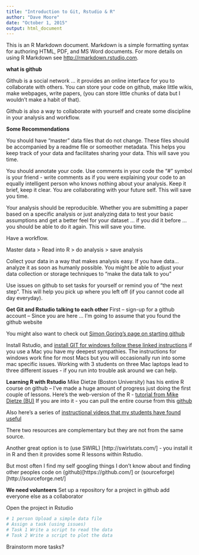 ```yaml
---
title: "Introduction to Git, Rstudio & R"
author: "Dave Moore"
date: "October 1, 2015"
output: html_document
---
```


This is an R Markdown document. Markdown is a simple formatting syntax for authoring HTML, PDF, and MS Word documents. For more details on using R Markdown see <http://rmarkdown.rstudio.com>.

**what is github**

Github is a social network ... it provides an online interface for you to collaborate with others. You can store your code on github, make little wikis, make webpages, write papers, (you can store little chunks of data but I wouldn't make a habit of that). 

Github is also a way to collaborate with yourself and create some discipline in your analysis and workflow.

**Some Recommendations**

You should have "master" data files that do not change. These files should be accompanied by a readme file or someother metadata. This helps you keep track of your data and facilitates sharing your data. This will save you time.

You should annotate your code. Use comments in your code the "#" symbol is your friend - write comments as if you were explaining your code to an equally intelligent person who knows nothing about your analysis. Keep it brief, keep it clear. You are collaborating with your future self. This will save you time.

Your analysis should be reproducible. Whether you are submitting a paper based on a specific analysis or just analyzing data to test your basic assumptions and get a better feel for your dataset ... if you did it before ... you should be able to do it again. This will save you time. 

Have a workflow.

Master data 
> Read into R
> do analysis
> save analysis

  
Collect your data in a way that makes analysis easy. If you have data... analyze it as soon as humanly possible. You might be able to adjust your data collection or storage techniques to "make the data talk to you" 

Use issues on github to set tasks for yourself or remind you of "the next step". This will help you pick up where you left off (if you cannot code all day everyday).

**Get Git and Rstudio talking to each other**
First – sign-up for a github account – Since you are here ... I'm going to assume that you found the github website

You might also want to check out [Simon Goring's page on starting github](https://github.com/SimonGoring/StartingGitHub)  

Install Rstudio, and [install GIT for windows follow these linked instructions](http://www.molecularecologist.com/2013/11/using-github-with-r-and-rstudio/) if you use a Mac you have my deepest sympathies. The instructions for windows work fine for most Macs but you will occasionally run into some mac specific issues. Working with 3 students on three Mac laptops lead to three different issues - if you run into trouble ask around we can help.  

**Learning R with Rstudio**
Mike Dietze (Boston University) has his entire R course on github – I’ve made a huge amount of progress just doing the first couple of lessons. Here’s the web-version of the R - [tutorial from Mike Dietze (BU)](https://github.com/EcoForecast/EF_Activities/blob/master/Exercise_01_RPrimer.Rmd)
If you are into it - you can pull the entire course from this [github](https://github.com/mdietze/EcoForecast)

Also here’s a series of [instructional videos that my students have found useful](https://www.youtube.com/playlist?list=PLOU2XLYxmsIK9qQfztXeybpHvru-TrqAP)

There two resources are complementary but they are not from the same source.

Another great option is to (use SWIRL) [http://swirlstats.com/] - you install it in R and then it provides some R lessons within Rstudio. 

But most often I find my self googling things I don't know about and finding other peoples code on (github)[https://github.com/] or (sourceforge)[http://sourceforge.net/] 

**We need volunteers**
Set up a repository for a project in github
add everyone else as a collaborator

Open the project in Rstudio
```r
# 1 person Upload a simple data file
# Assign a task (using issues)
# Task 1 Write a script to read the data
# Task 2 Write a script to plot the data
```

 Brainstorm more tasks?

